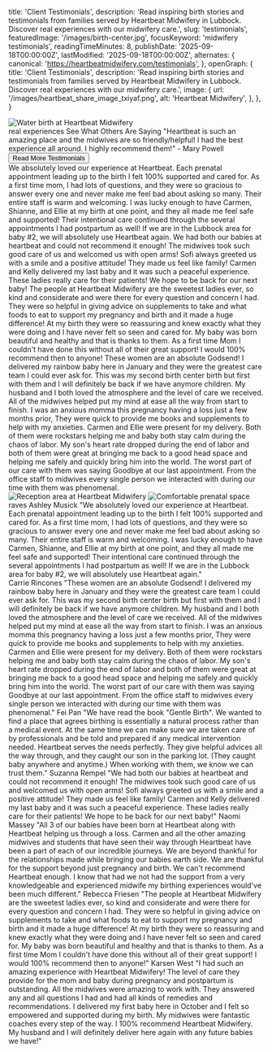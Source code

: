   title: 'Client Testimonials',
  description: 'Read inspiring birth stories and testimonials from families served by Heartbeat Midwifery in Lubbock. Discover real experiences with our midwifery care.',
  slug: 'testimonials',
  featuredImage: '/images/birth-center.jpg',
  focusKeyword: 'midwifery testimonials',
  readingTimeMinutes: 8,
  publishDate: '2025-09-18T00:00:00Z',
  lastModified: '2025-09-18T00:00:00Z',
  alternates: {
    canonical: 'https://heartbeatmidwifery.com/testimonials',
  },
  openGraph: {
    title: 'Client Testimonials',
    description: 'Read inspiring birth stories and testimonials from families served by Heartbeat Midwifery in Lubbock. Discover real experiences with our midwifery care.',
    image: {
      url: '/images/heartbeat_share_image_txiyaf.png',
      alt: 'Heartbeat Midwifery',
    },
  },
}


<Navbar />

<Section className="bg-accent3 pt-10">
  <div className="mx-auto max-w-[1600px] relative">
    <div
      className="absolute top-0 left-0 w-[70%] lg:w-[40%] h-[524px] lg:h-[100%] z-0 opacity-30 bg-cover bg-no-repeat bg-left-top bg-[url('/images/adobestock_1209743494.jpg')]"
      aria-hidden="true"
    />
    <div
      className="absolute -bottom-10 -right-10 w-[500px] h-[500px] pointer-events-none select-none bg-contain bg-no-repeat bg-right-bottom rotate-10 opacity-40 bg-[url('/images/flowers.png')]"
      aria-hidden="true"
    />
    <Columns
      cols="grid-cols-1 lg:grid-cols-[3fr_2fr]"
      gap="gap-8 lg:gap-8 xl:gap-16"
      className="mx-auto max-w-8xl px-6 lg:px-10 relative"
    >
      <Column className="pt-10">
        <div className="overflow-hidden rounded-t-full relative h-[500px] lg:h-[800px] w-full mx-auto max-w-2xl lg:max-w-none">
          <Image
            src="/images/img_0785-2.jpg"
            alt="Water birth at Heartbeat Midwifery"
            className="w-full h-full object-cover"
            size="large"
            lazy={false}
          />
        </div>
      </Column>
      <Column className="py-16 md:py-20">
        <Accent className="transform -rotate-12 lg:-ml-64 -top-14 relative">real experiences</Accent>
        <Heading as="h1">See What Others Are Saying</Heading>
        <Paragraph
          className="max-w-lg"
          color="text-contrast"
        >
          "Heartbeat is such an amazing place and the midwives are so friendly/helpful! I had the best experience all around. I highly recommend them!" - Mary Powell
        </Paragraph>
        <Buttons className="lg:-ml-40">
          <Button
            href="#learn-more"
            icon="heroicons:arrow-down-16-solid"
            iconPlacement="after"
          >
            Read More Testimonials
          </Button>
        </Buttons>
      </Column>
    </Columns>
  </div>
</Section>

<Section
  imageSrc="/images/img_8371-hdr-1400x934.jpg"
  imageAlt="Beautiful moment captured"
  overlayColor="bg-body/90"
  className="py-30"
>
  <FancyHeading
    id="learn-more"
    text="Happy words"
    accent="from happy clients"
  />
  <Swiper>
    <Testimonial1
      img="/images/ashley-musick-1.jpg"
      cite="Ashley Musick"
    >
      <Quote>We absolutely loved our experience at Heartbeat. Each prenatal appointment leading up to the birth I felt 100% supported and cared for. As a first time mom, I had lots of questions, and they were so gracious to answer every one and never make me feel bad about asking so many. Their entire staff is warm and welcoming. I was lucky enough to have Carmen, Shianne, and Ellie at my birth at one point, and they all made me feel safe and supported! Their intentional care continued through the several appointments I had postpartum as well! If we are in the Lubbock area for baby #2, we will absolutely use Heartbeat again.</Quote>
    </Testimonial1>
    <Testimonial1
      img="/images/suzanna-rempel-1.jpg"
      cite="Suzanna Rempel"
    >
      <Quote>We had both our babies at heartbeat and could not recommend it enough! The midwives took such good care of us and welcomed us with open arms! Sofi always greeted us with a smile and a positive attitude! They made us feel like family! Carmen and Kelly delivered my last baby and it was such a peaceful experience. These ladies really care for their patients! We hope to be back for our next baby!</Quote>
    </Testimonial1>
    <Testimonial1
      img="/images/rebecca-friesen.jpg"
      cite="Rebecca Friesen"
    >
      <Quote>The people at Heartbeat Midwifery are the sweetest ladies ever, so kind and considerate and were there for every question and concern I had. They were so helpful in giving advice on supplements to take and what foods to eat to support my pregnancy and birth and it made a huge difference! At my birth they were so reassuring and knew exactly what they were doing and I have never felt so seen and cared for. My baby was born beautiful and healthy and that is thanks to them. As a first time Mom I couldn't have done this without all of their great support! I would 100% recommend then to anyone!</Quote>
    </Testimonial1>
    <Testimonial1
      img="/images/carrie-rincones.jpg"
      cite="Carrie Rincones"
    >
      <Quote>These women are an absolute Godsend! I delivered my rainbow baby here in January and they were the greatest care team I could ever ask for. This was my second birth center birth but first with them and I will definitely be back if we have anymore children. My husband and I both loved the atmosphere and the level of care we received. All of the midwives helped put my mind at ease all the way from start to finish. I was an anxious momma this pregnancy having a loss just a few months prior, They were quick to provide me books and supplements to help with my anxieties. Carmen and Ellie were present for my delivery. Both of them were rockstars helping me and baby both stay calm during the chaos of labor. My son's heart rate dropped during the end of labor and both of them were great at bringing me back to a good head space and helping me safely and quickly bring him into the world. The worst part of our care with them was saying Goodbye at our last appointment. From the office staff to midwives every single person we interacted with during our time with them was phenomenal.</Quote>
    </Testimonial1>
  </Swiper>
</Section>

<Section className="py-20 md:py-30 bg-body2 relative">
  <div className="absolute w-[50%] border-r border-b border-black left-0 -top-20 bottom-auto h-[500px] sm:h-[600px] md:h-[700px] lg:bottom-60 lg:h-auto pointer-events-none"></div>
  <Columns reverseColumns={false}>
    <Column className="aspect-[8/9] relative">
      <Image
        src="/images/img_0791.jpg"
        alt="Reception area at Heartbeat Midwifery"
        className="absolute bottom-0 right-0 z-10 w-[75%] object-cover"
        size="large"
      />
      <Image
        src="/images/ashley-musick-1.jpg"
        alt="Comfortable prenatal space"
        className="w-[65%] absolute top-0 left-0 object-cover shadow-2xl"
        rounded="rounded-b-none rounded-t-full"
        size="large"
      />
      <Accent
        className="absolute bottom-[35%] left-4 z-30"
        color="text-white"
      >
        raves
      </Accent>
    </Column>
    <Column className="mb-10">
      <Heading
        as="h3"
        styleAs="h2"
      >
        Ashley Musick
      </Heading>
      <Paragraph fontStyle="italic">"We absolutely loved our experience at Heartbeat. Each prenatal appointment leading up to the birth I felt 100% supported and cared for. As a first time mom, I had lots of questions, and they were so gracious to answer every one and never make me feel bad about asking so many. Their entire staff is warm and welcoming. I was lucky enough to have Carmen, Shianne, and Ellie at my birth at one point, and they all made me feel safe and supported! Their intentional care continued through the several appointments I had postpartum as well! If we are in the Lubbock area for baby #2, we will absolutely use Heartbeat again."</Paragraph>
    </Column>
  </Columns>
</Section>

<Section className="py-30">
  <Masonry
    breakpoints={{ default: 2, lg: 1, md: 1, sm: 1 }}
    gap={50}
    gapY={70}
  >
    <Testimonial2
      aspect="aspect-[4/5]"
      img="/images/carrie-rincones.jpg"
      cite="Carrie Rincones"
    >
      <Heading as="h3">Carrie Rincones</Heading>
      <Paragraph textAlign="text-left">"These women are an absolute Godsend! I delivered my rainbow baby here in January and they were the greatest care team I could ever ask for. This was my second birth center birth but first with them and I will definitely be back if we have anymore children. My husband and I both loved the atmosphere and the level of care we received. All of the midwives helped put my mind at ease all the way from start to finish. I was an anxious momma this pregnancy having a loss just a few months prior, They were quick to provide me books and supplements to help with my anxieties. Carmen and Ellie were present for my delivery. Both of them were rockstars helping me and baby both stay calm during the chaos of labor. My son's heart rate dropped during the end of labor and both of them were great at bringing me back to a good head space and helping me safely and quickly bring him into the world. The worst part of our care with them was saying Goodbye at our last appointment. From the office staff to midwives every single person we interacted with during our time with them was phenomenal."</Paragraph>
    </Testimonial2>
    <Testimonial2
      aspect="aspect-[5/5]"
      img="/images/fei-pan.jpg"
      cite="Fei Pan"
    >
      <Heading as="h3">Fei Pan</Heading>
      <Paragraph textAlign="text-left">"We have read the book "Gentle Birth". We wanted to find a place that agrees birthing is essentially a natural process rather than a medical event. At the same time we can make sure we are taken care of by professionals and be told and prepared if any medical intervention needed. Heartbeat serves the needs perfectly. They give helpful advices all the way through, and they caught our son in the parking lot. (They caught baby anywhere and anytime.) When working with them, we know we can trust them."</Paragraph>
    </Testimonial2>
    <Testimonial2
      img="/images/suzanna-rempel-1.jpg"
      cite="Suzanna Rempel"
    >
      <Heading as="h3">Suzanna Rempel</Heading>
      <Paragraph textAlign="text-left">"We had both our babies at heartbeat and could not recommend it enough! The midwives took such good care of us and welcomed us with open arms! Sofi always greeted us with a smile and a positive attitude! They made us feel like family! Carmen and Kelly delivered my last baby and it was such a peaceful experience. These ladies really care for their patients! We hope to be back for our next baby!"</Paragraph>
    </Testimonial2>
    <Testimonial2
      aspect="aspect-[4/3]"
      img="/images/naomi-massey.png"
      cite="Naomi Massey"
    >
      <Heading as="h3">Naomi Massey</Heading>
      <Paragraph textAlign="text-left">"All 3 of our babies have been born at Heartbeat along with Heartbeat helping us through a loss. Carmen and all the other amazing midwives and students that have seen their way through Heartbeat have been a part of each of our incredible journeys. We are beyond thankful for the relationships made while bringing our babies earth side. We are thankful for the support beyond just pregnancy and birth. We can't recommend Heartbeat enough. I know that had we not had the support from a very knowledgeable and experienced midwife my birthing experiences would've been much different."</Paragraph>
    </Testimonial2>
    <Testimonial2
      img="/images/rebecca-friesen.jpg"
      cite="Rebecca Friesen"
    >
      <Heading as="h3">Rebecca Friesen</Heading>
      <Paragraph textAlign="text-left">"The people at Heartbeat Midwifery are the sweetest ladies ever, so kind and considerate and were there for every question and concern I had. They were so helpful in giving advice on supplements to take and what foods to eat to support my pregnancy and birth and it made a huge difference! At my birth they were so reassuring and knew exactly what they were doing and I have never felt so seen and cared for. My baby was born beautiful and healthy and that is thanks to them. As a first time Mom I couldn't have done this without all of their great support! I would 100% recommend then to anyone!"</Paragraph>
    </Testimonial2>
    <Testimonial2
      aspect="aspect-[5/5]"
      img="/images/karsen-west.jpg"
      cite="Karsen West"
    >
      <Heading as="h3">Karsen West</Heading>
      <Paragraph textAlign="text-left">"I had such an amazing experience with Heartbeat Midwifery! The level of care they provide for the mom and baby during pregnancy and postpartum is outstanding. All the midwives were amazing to work with. They answered any and all questions I had and had all kinds of remedies and recommendations. I delivered my first baby here in October and I felt so empowered and supported during my birth. My midwives were fantastic coaches every step of the way. I 100% recommend Heartbeat Midwifery. My husband and I will definitely deliver here again with any future babies we have!"</Paragraph>
    </Testimonial2>
  </Masonry>
</Section>

